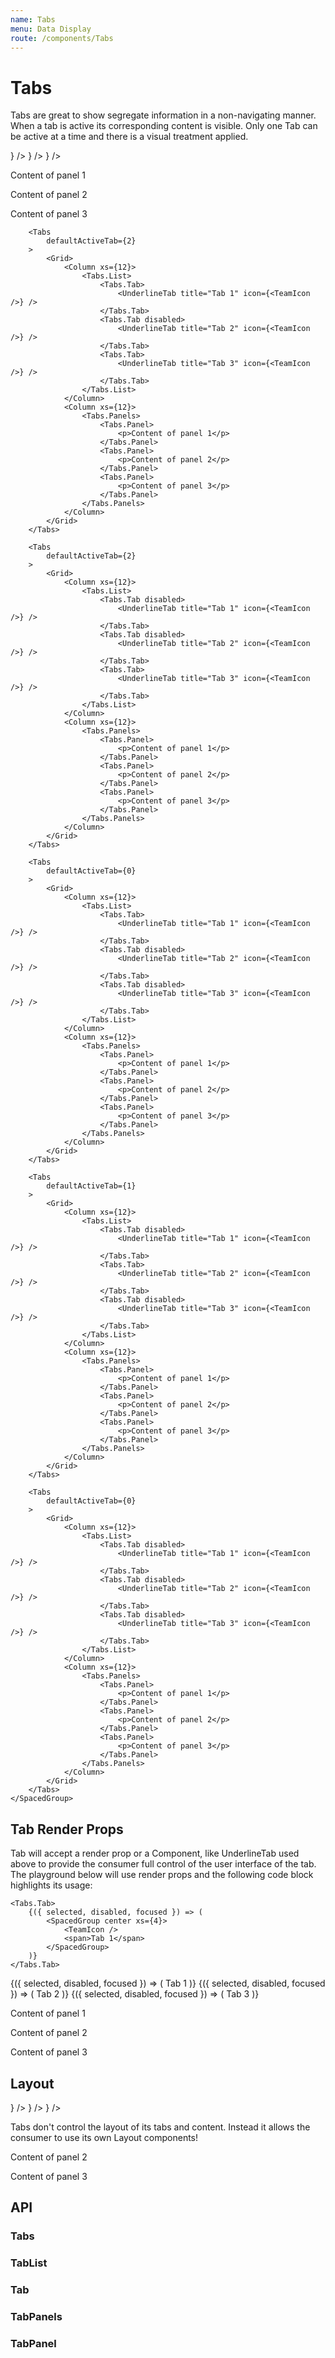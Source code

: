 ```yaml
---
name: Tabs
menu: Data Display
route: /components/Tabs
---
```



# Tabs

Tabs are great to show segregate information in a non-navigating manner. When a tab is active its corresponding content is visible.
Only one Tab can be active at a time and there is a visual treatment applied.

<Playground>
	<SpacedGroup xs={16}>
		<Tabs
			defaultActiveTab={0}
			defaultFocusedTab={0}
			data-test="Tabs"
		>
			<Grid>
				<Column xs={12}>
					<Tabs.List data-test="Tabs.List">
						<Tabs.Tab data-test="Tabs.Tab.1">
							<UnderlineTab title="Tab 1" icon={<TeamIcon />} />
						</Tabs.Tab>
						<Tabs.Tab data-test="Tabs.Tab.2">
							<UnderlineTab title="Tab 2" icon={<TeamIcon />} />
						</Tabs.Tab>
						<Tabs.Tab data-test="Tabs.Tab.3">
							<UnderlineTab title="Tab 3" icon={<TeamIcon />} />
						</Tabs.Tab>
					</Tabs.List>
				</Column>
				<Column xs={12}>
					<Tabs.Panels>
						<Tabs.Panel data-test="Tabs.Panel.1">
							<p>Content of panel 1</p>
						</Tabs.Panel>
						<Tabs.Panel data-test="Tabs.Panel.2">
							<p>Content of panel 2</p>
						</Tabs.Panel>
						<Tabs.Panel data-test="Tabs.Panel.3">
							<p>Content of panel 3</p>
						</Tabs.Panel>
					</Tabs.Panels>
				</Column>
			</Grid>
		</Tabs>

    	<Tabs
    		defaultActiveTab={2}
    	>
    		<Grid>
    			<Column xs={12}>
    				<Tabs.List>
    					<Tabs.Tab>
    						<UnderlineTab title="Tab 1" icon={<TeamIcon />} />
    					</Tabs.Tab>
    					<Tabs.Tab disabled>
    						<UnderlineTab title="Tab 2" icon={<TeamIcon />} />
    					</Tabs.Tab>
    					<Tabs.Tab>
    						<UnderlineTab title="Tab 3" icon={<TeamIcon />} />
    					</Tabs.Tab>
    				</Tabs.List>
    			</Column>
    			<Column xs={12}>
    				<Tabs.Panels>
    					<Tabs.Panel>
    						<p>Content of panel 1</p>
    					</Tabs.Panel>
    					<Tabs.Panel>
    						<p>Content of panel 2</p>
    					</Tabs.Panel>
    					<Tabs.Panel>
    						<p>Content of panel 3</p>
    					</Tabs.Panel>
    				</Tabs.Panels>
    			</Column>
    		</Grid>
    	</Tabs>

    	<Tabs
    		defaultActiveTab={2}
    	>
    		<Grid>
    			<Column xs={12}>
    				<Tabs.List>
    					<Tabs.Tab disabled>
    						<UnderlineTab title="Tab 1" icon={<TeamIcon />} />
    					</Tabs.Tab>
    					<Tabs.Tab disabled>
    						<UnderlineTab title="Tab 2" icon={<TeamIcon />} />
    					</Tabs.Tab>
    					<Tabs.Tab>
    						<UnderlineTab title="Tab 3" icon={<TeamIcon />} />
    					</Tabs.Tab>
    				</Tabs.List>
    			</Column>
    			<Column xs={12}>
    				<Tabs.Panels>
    					<Tabs.Panel>
    						<p>Content of panel 1</p>
    					</Tabs.Panel>
    					<Tabs.Panel>
    						<p>Content of panel 2</p>
    					</Tabs.Panel>
    					<Tabs.Panel>
    						<p>Content of panel 3</p>
    					</Tabs.Panel>
    				</Tabs.Panels>
    			</Column>
    		</Grid>
    	</Tabs>

    	<Tabs
    		defaultActiveTab={0}
    	>
    		<Grid>
    			<Column xs={12}>
    				<Tabs.List>
    					<Tabs.Tab>
    						<UnderlineTab title="Tab 1" icon={<TeamIcon />} />
    					</Tabs.Tab>
    					<Tabs.Tab disabled>
    						<UnderlineTab title="Tab 2" icon={<TeamIcon />} />
    					</Tabs.Tab>
    					<Tabs.Tab disabled>
    						<UnderlineTab title="Tab 3" icon={<TeamIcon />} />
    					</Tabs.Tab>
    				</Tabs.List>
    			</Column>
    			<Column xs={12}>
    				<Tabs.Panels>
    					<Tabs.Panel>
    						<p>Content of panel 1</p>
    					</Tabs.Panel>
    					<Tabs.Panel>
    						<p>Content of panel 2</p>
    					</Tabs.Panel>
    					<Tabs.Panel>
    						<p>Content of panel 3</p>
    					</Tabs.Panel>
    				</Tabs.Panels>
    			</Column>
    		</Grid>
    	</Tabs>

    	<Tabs
    		defaultActiveTab={1}
    	>
    		<Grid>
    			<Column xs={12}>
    				<Tabs.List>
    					<Tabs.Tab disabled>
    						<UnderlineTab title="Tab 1" icon={<TeamIcon />} />
    					</Tabs.Tab>
    					<Tabs.Tab>
    						<UnderlineTab title="Tab 2" icon={<TeamIcon />} />
    					</Tabs.Tab>
    					<Tabs.Tab disabled>
    						<UnderlineTab title="Tab 3" icon={<TeamIcon />} />
    					</Tabs.Tab>
    				</Tabs.List>
    			</Column>
    			<Column xs={12}>
    				<Tabs.Panels>
    					<Tabs.Panel>
    						<p>Content of panel 1</p>
    					</Tabs.Panel>
    					<Tabs.Panel>
    						<p>Content of panel 2</p>
    					</Tabs.Panel>
    					<Tabs.Panel>
    						<p>Content of panel 3</p>
    					</Tabs.Panel>
    				</Tabs.Panels>
    			</Column>
    		</Grid>
    	</Tabs>

    	<Tabs
    		defaultActiveTab={0}
    	>
    		<Grid>
    			<Column xs={12}>
    				<Tabs.List>
    					<Tabs.Tab disabled>
    						<UnderlineTab title="Tab 1" icon={<TeamIcon />} />
    					</Tabs.Tab>
    					<Tabs.Tab disabled>
    						<UnderlineTab title="Tab 2" icon={<TeamIcon />} />
    					</Tabs.Tab>
    					<Tabs.Tab disabled>
    						<UnderlineTab title="Tab 3" icon={<TeamIcon />} />
    					</Tabs.Tab>
    				</Tabs.List>
    			</Column>
    			<Column xs={12}>
    				<Tabs.Panels>
    					<Tabs.Panel>
    						<p>Content of panel 1</p>
    					</Tabs.Panel>
    					<Tabs.Panel>
    						<p>Content of panel 2</p>
    					</Tabs.Panel>
    					<Tabs.Panel>
    						<p>Content of panel 3</p>
    					</Tabs.Panel>
    				</Tabs.Panels>
    			</Column>
    		</Grid>
    	</Tabs>
    </SpacedGroup>

</Playground>

## Tab Render Props

Tab will accept a render prop or a Component, like UnderlineTab used above to provide the consumer full control of the user interface of the tab.
The playground below will use render props and the following code block highlights its usage:

```
<Tabs.Tab>
	{({ selected, disabled, focused }) => (
		<SpacedGroup center xs={4}>
			<TeamIcon />
			<span>Tab 1</span>
		</SpacedGroup>
	)}
</Tabs.Tab>
```

<Playground>
  <SpacedGroup>
    <Tabs defaultActiveTab={0}>
      <Grid>
        <Column xs={12}>
          <Tabs.List>
            <Tabs.Tab>
              {({ selected, disabled, focused }) => (
                <SpacedGroup center xs={4}>
                  <TeamIcon />
                  <span>Tab 1</span>
                </SpacedGroup>
              )}
            </Tabs.Tab>
            <Tabs.Tab disabled>
              {({ selected, disabled, focused }) => (
                <SpacedGroup center xs={4}>
                  <TeamIcon />
                  <span>Tab 2</span>
                </SpacedGroup>
              )}
            </Tabs.Tab>
            <Tabs.Tab>
              {({ selected, disabled, focused }) => (
                <SpacedGroup center xs={4}>
                  <TeamIcon />
                  <span>Tab 3</span>
                </SpacedGroup>
              )}
            </Tabs.Tab>
          </Tabs.List>
        </Column>
        <Column xs={12}>
          <Tabs.Panels>
            <Tabs.Panel>
              <p>Content of panel 1</p>
            </Tabs.Panel>
            <Tabs.Panel>
              <p>Content of panel 2</p>
            </Tabs.Panel>
            <Tabs.Panel>
              <p>Content of panel 3</p>
            </Tabs.Panel>
          </Tabs.Panels>
        </Column>
      </Grid>
    </Tabs>
  </SpacedGroup>
</Playground>

## Layout

<Playground>
  <SpacedGroup>
    <Tabs defaultActiveTab={0}>
      <Grid>
        <Column xs={2}>
          <Tabs.List>
            <Tabs.Tab>
              <UnderlineTab
                placement="right"
                title="Tab 1"
                icon={<TeamIcon />}
              />
            </Tabs.Tab>
            <Tabs.Tab>
              <UnderlineTab
                placement="right"
                title="Tab 2"
                icon={<TeamIcon />}
              />
            </Tabs.Tab>
            <Tabs.Tab>
              <UnderlineTab
                placement="right"
                title="Tab 3"
                icon={<TeamIcon />}
              />
            </Tabs.Tab>
          </Tabs.List>
        </Column>
        <Column xs={10}>
          <SpacedGroup>
            <Tabs.Panels>
              <Tabs.Panel>
                <p>
                  Tabs don't control the layout of its tabs and content. Instead
                  it allows the consumer to use its own Layout components!
                </p>
              </Tabs.Panel>
              <Tabs.Panel>
                <p>Content of panel 2</p>
              </Tabs.Panel>
              <Tabs.Panel>
                <p>Content of panel 3</p>
              </Tabs.Panel>
            </Tabs.Panels>
          </SpacedGroup>
        </Column>
      </Grid>
    </Tabs>
  </SpacedGroup>
</Playground>

## API

### Tabs

<PropsTable of={Tabs} />

### TabList

<PropsTable of={Tabs.List} />

### Tab

<PropsTable of={Tabs.Tab} />

### TabPanels

<PropsTable of={Tabs.Panels} />

### TabPanel

<PropsTable of={Tabs.Panel} />
